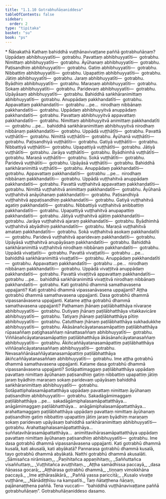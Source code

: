 ```yaml
---
title: "1.1.10 Gotrabhuñāṇaniddesa"
tableOfContents: false
sidebar:
  order: 2
type: "tipitaka"
basket: "su"
book: "ps"
---
```



<DynamicBreadcrumb />

<Paragraph type="center" book="ps">
* Ñāṇakathā
</Paragraph>


<Division number="59" book="ps">

<Paragraph number="418" book="ps">
Kathaṃ bahiddhā vuṭṭhānavivaṭṭane paññā gotrabhuñāṇaṃ? Uppādaṃ abhibhuyyatīti—  gotrabhu. Pavattaṃ abhibhuyyatīti—  gotrabhu. Nimittaṃ abhibhuyyatīti—  gotrabhu. Āyūhanaṃ abhibhuyyatīti—  gotrabhu. Paṭisandhiṃ abhibhuyyatīti—  gotrabhu. Gatiṃ abhibhuyyatīti—  gotrabhu. Nibbattiṃ abhibhuyyatīti—  gotrabhu. Upapattiṃ abhibhuyyatīti—  gotrabhu. Jātiṃ abhibhuyyatīti—  gotrabhu. Jaraṃ abhibhuyyatīti—  gotrabhu. Byādhiṃ abhibhuyyatīti—  gotrabhu. Maraṇaṃ abhibhuyyatīti—  gotrabhu. Sokaṃ abhibhuyyatīti—  gotrabhu. Paridevaṃ abhibhuyyatīti—  gotrabhu. Upāyāsaṃ abhibhuyyatīti—  gotrabhu. Bahiddhā saṅkhāranimittaṃ abhibhuyyatīti—  gotrabhu. Anuppādaṃ pakkhandatīti—  gotrabhu. Appavattaṃ pakkhandatīti—  gotrabhu …pe…  nirodhaṃ nibbānaṃ pakkhandatīti—  gotrabhu.
</Paragraph>

<Paragraph number="419" book="ps">
Uppādaṃ abhibhuyyitvā anuppādaṃ pakkhandatīti—  gotrabhu. Pavattaṃ abhibhuyyitvā appavattaṃ pakkhandatīti—  gotrabhu. Nimittaṃ abhibhuyyitvā animittaṃ pakkhandatīti—  gotrabhu …pe…  bahiddhā saṅkhāranimittaṃ abhibhuyyitvā nirodhaṃ nibbānaṃ pakkhandatīti—  gotrabhu.
</Paragraph>

<Paragraph number="420" book="ps">
Uppādā vuṭṭhātīti—  gotrabhu. Pavattā vuṭṭhātīti—  gotrabhu. Nimittā vuṭṭhātīti—  gotrabhu. Āyūhanā vuṭṭhātīti—  gotrabhu. Paṭisandhiyā vuṭṭhātīti—  gotrabhu. Gatiyā vuṭṭhātīti—  gotrabhu. Nibbattiyā vuṭṭhātīti—  gotrabhu. Upapattiyā vuṭṭhātīti—  gotrabhu. Jātiyā vuṭṭhātīti—  gotrabhu. Jarāya vuṭṭhātīti—  gotrabhu. Byādhimhā vuṭṭhātīti—  gotrabhu. Maraṇā vuṭṭhātīti—  gotrabhu. Sokā vuṭṭhātīti—  gotrabhu. Paridevā vuṭṭhātīti—  gotrabhu. Upāyāsā vuṭṭhātīti—  gotrabhu. Bahiddhā saṅkhāranimittā vuṭṭhātīti—  gotrabhu. Anuppādaṃ pakkhandatīti—  gotrabhu. Appavattaṃ pakkhandatīti—  gotrabhu …pe…  nirodhaṃ nibbānaṃ pakkhandatīti—  gotrabhu.
</Paragraph>

<Paragraph number="421" book="ps">
Uppādā vuṭṭhahitvā anuppādaṃ pakkhandatīti—  gotrabhu. Pavattā vuṭṭhahitvā appavattaṃ pakkhandatīti—  gotrabhu. Nimittā vuṭṭhahitvā animittaṃ pakkhandatīti—  gotrabhu. Āyūhanā vuṭṭhahitvā anāyūhanaṃ pakkhandatīti—  gotrabhu. Paṭisandhiyā vuṭṭhahitvā appaṭisandhiṃ pakkhandatīti—  gotrabhu. Gatiyā vuṭṭhahitvā agatiṃ pakkhandatīti—  gotrabhu. Nibbattiyā vuṭṭhahitvā anibbattiṃ pakkhandatīti—  gotrabhu. Upapattiyā vuṭṭhahitvā anupapattiṃ pakkhandatīti—  gotrabhu. Jātiyā vuṭṭhahitvā ajātiṃ pakkhandatīti—  gotrabhu. Jarāya vuṭṭhahitvā ajaraṃ pakkhandatīti—  gotrabhu. Byādhimhā vuṭṭhahitvā abyādhiṃ pakkhandatīti—  gotrabhu. Maraṇā vuṭṭhahitvā amataṃ pakkhandatīti—  gotrabhu. Sokā vuṭṭhahitvā asokaṃ pakkhandatīti—  gotrabhu. Paridevā vuṭṭhahitvā aparidevaṃ pakkhandatīti—  gotrabhu. Upāyāsā vuṭṭhahitvā anupāyāsaṃ pakkhandatīti—  gotrabhu. Bahiddhā saṅkhāranimittā vuṭṭhahitvā nirodhaṃ nibbānaṃ pakkhandatīti—  gotrabhu.
</Paragraph>

<Paragraph number="422" book="ps">
Uppādā vivaṭṭatīti—  gotrabhu. Pavattā vivaṭṭatīti—  gotrabhu …pe…  bahiddhā saṅkhāranimittā vivaṭṭatīti—  gotrabhu. Anuppādaṃ pakkhandatīti—  gotrabhu. Appavattaṃ pakkhandatīti—  gotrabhu …pe…  nirodhaṃ nibbānaṃ pakkhandatīti—  gotrabhu.
</Paragraph>

<Paragraph number="423" book="ps">
Uppādā vivaṭṭitvā anuppādaṃ pakkhandatīti—  gotrabhu. Pavattā vivaṭṭitvā appavattaṃ pakkhandatīti—  gotrabhu …pe…  bahiddhā saṅkhāranimittā vivaṭṭitvā nirodhaṃ nibbānaṃ pakkhandatīti—  gotrabhu.
</Paragraph>

</Division>
<Division number="60" book="ps">

<Paragraph number="424" book="ps">
Kati gotrabhū dhammā samathavasena uppajjanti? Kati gotrabhū dhammā vipassanāvasena uppajjanti? Aṭṭha gotrabhū dhammā samathavasena uppajjanti. Dasa gotrabhū dhammā vipassanāvasena uppajjanti.
</Paragraph>

<Paragraph number="425" book="ps">
Katame aṭṭha gotrabhū dhammā samathavasena uppajjanti? Paṭhamaṃ jhānaṃ paṭilābhatthāya nīvaraṇe abhibhuyyatīti—  gotrabhu. Dutiyaṃ jhānaṃ paṭilābhatthāya vitakkavicāre abhibhuyyatīti—  gotrabhu. Tatiyaṃ jhānaṃ paṭilābhatthāya pītiṃ abhibhuyyatīti—  gotrabhu. Catutthaṃ jhānaṃ paṭilābhatthāya sukhadukkhe abhibhuyyatīti—  gotrabhu. Ākāsānañcāyatanasamāpattiṃ paṭilābhatthāya rūpasaññaṃ paṭighasaññaṃ nānattasaññaṃ abhibhuyyatīti—  gotrabhu. Viññāṇañcāyatanasamāpattiṃ paṭilābhatthāya ākāsānañcāyatanasaññaṃ abhibhuyyatīti—  gotrabhu. Ākiñcaññāyatanasamāpattiṃ paṭilābhatthāya viññāṇañcāyatanasaññaṃ abhibhuyyatīti—  gotrabhu. Nevasaññānāsaññāyatanasamāpattiṃ paṭilābhatthāya ākiñcaññāyatanasaññaṃ abhibhuyyatīti—  gotrabhu. Ime aṭṭha gotrabhū dhammā samathavasena uppajjanti.
</Paragraph>

<Paragraph number="426" book="ps">
Katame dasa gotrabhū dhammā vipassanāvasena uppajjanti? Sotāpattimaggaṃ paṭilābhatthāya uppādaṃ pavattaṃ nimittaṃ āyūhanaṃ paṭisandhiṃ gatiṃ nibbattiṃ upapattiṃ jātiṃ jaraṃ byādhiṃ maraṇaṃ sokaṃ paridevaṃ upāyāsaṃ bahiddhā saṅkhāranimittaṃ abhibhuyyatīti—  gotrabhu. Sotāpattiphalasamāpattatthāya uppādaṃ pavattaṃ nimittaṃ āyūhanaṃ paṭisandhiṃ abhibhuyyatīti—  gotrabhu. Sakadāgāmimaggaṃ paṭilābhatthāya …pe…  sakadāgāmiphalasamāpattatthāya…  anāgāmimaggaṃ paṭilābhatthāya…  anāgāmiphalasamāpattatthāya…  arahattamaggaṃ paṭilābhatthāya uppādaṃ pavattaṃ nimittaṃ āyūhanaṃ paṭisandhiṃ gatiṃ nibbattiṃ upapattiṃ jātiṃ jaraṃ byādhiṃ maraṇaṃ sokaṃ paridevaṃ upāyāsaṃ bahiddhā saṅkhāranimittaṃ abhibhuyyatīti—  gotrabhu. Arahattaphalasamāpattatthāya…  suññatavihārasamāpattatthāya…  animittavihārasamāpattatthāya uppādaṃ pavattaṃ nimittaṃ āyūhanaṃ paṭisandhiṃ abhibhuyyatīti—  gotrabhu. Ime dasa gotrabhū dhammā vipassanāvasena uppajjanti.
</Paragraph>

<Paragraph number="427" book="ps">
Kati gotrabhū dhammā kusalā, kati akusalā, kati abyākatā? Pannarasa gotrabhū dhammā kusalā, tayo gotrabhū dhammā abyākatā. Natthi gotrabhū dhammā akusalāti.
</Paragraph>

<Paragraph number="428" type="verses" book="ps">
_Sāmisañca nirāmisaṃ,_  
_Paṇihitañca appaṇihitaṃ;_  
_Saññuttañca visaññuttaṃ,_  
_Vuṭṭhitañca avuṭṭhitaṃ._  

</Paragraph>

<Paragraph number="429" type="verses" book="ps">
_Aṭṭha samādhissa paccayā,_  
_dasa ñāṇassa gocarā;_  
_Aṭṭhārasa gotrabhū dhammā,_  
_tiṇṇaṃ vimokkhāna paccayā._  

</Paragraph>

<Paragraph number="430" type="verses" book="ps">
_Ime aṭṭhārasākārā,_  
_Paññā yassa pariccitā;_  
_Kusalo vivaṭṭe vuṭṭhāne,_  
_Nānādiṭṭhīsu na kampatīti._  

</Paragraph>

<Paragraph number="431" book="ps">
Taṃ ñātaṭṭhena ñāṇaṃ, pajānanaṭṭhena paññā. Tena vuccati—  “bahiddhā vuṭṭhānavivaṭṭane paññā gotrabhuñāṇaṃ”.

</Paragraph>
</Division>

<Paragraph number="432" type="center" book="ps">
Gotrabhuñāṇaniddeso dasamo.
</Paragraph>